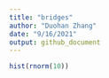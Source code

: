 ```yaml
---
title: "bridges"
author: "Duohan Zhang"
date: "9/16/2021"
output: github_document
---
```


```r
hist(rnorm(10))
```